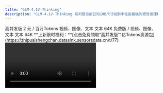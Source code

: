 ```yaml
---
title: "GLM-4.1V-Thinking"
description: "GLM-4.1V-Thinking 系列是目前已知10B尺寸级别中性能最强的视觉推理模型。它在图表/视频理解、前端Coding、GUI任务等核心能力达到全面新SOTA，并引入思维链推理机制，显著提升模型在复杂场景中的回答精准度与可解释性。"
---
```


<Tabs>
  <Tab title="GLM-4.1V-Thinking-Flash">
    <CardGroup cols={3}>
      <Tab title="GLM-4.1V-Thinking-FlashX">
    <CardGroup cols={3}>
      <Card title="定位" icon="location-dot">
        高并发版
      </Card>
      <Card title="价格" icon="circle-dollar">
        2 元 / 百万Tokens
      </Card>
      <Card title="输入模态" icon="arrow-down-right">
        视频、图像、文本
      </Card>
      <Card title="输出模态" icon="arrow-down-left">
        文本
      </Card>
      <Card title="上下文窗口" icon="arrow-down-arrow-up" iconType="regular">
        64K
      </Card>
    </CardGroup>
  </Tab>
      <Card title="定位" icon="location-dot">
        免费版
      </Card>
      <Card title="价格" icon="circle-dollar">
        /
      </Card>
      <Card title="输入模态" icon="arrow-down-right">
        视频、图像、文本
      </Card>
      <Card title="输出模态" icon="arrow-down-left">
        文本
      </Card>
      <Card title="上下文窗口" icon="arrow-down-arrow-up" iconType="regular">
        64K
      </Card>
    </CardGroup>
  </Tab>
</Tabs>

<Check>
  **上新限时福利：**[点击免费领取“高并发版”1亿Tokens资源包](https://zhipuaishengchan.datasink.sensorsdata.cn/t/77)
</Check>

<video src="https://cdn.bigmodel.cn/static/platform/videos/usage-guide/glm-4.1v-thinking.mp4" controls />

## <Icon icon="stars" iconType="solid" color="#3890ff" size={28} />   推荐场景

<AccordionGroup>
  <Accordion title="图文理解" icon="file-image">
    精准识别并综合分析图像与文本信息。
  </Accordion>
  <Accordion title="数学与科学推理" icon="chart-scatter-3d">
    支持持复杂题解、多步演绎与公式理解。
  </Accordion>
  <Accordion title="视频理解" icon="video">
    具备时序分析与事件逻辑建模能力。
  </Accordion>
  <Accordion title="GUI 与网页智能体任务" icon="pager">
    理解界面结构，辅助自动化操作。
  </Accordion>
  <Accordion title="视觉锚定与实体定位" icon="location-arrow">
    语言与图像区域精准对齐，提升人机交互可控性。
  </Accordion>
</AccordionGroup>

## <Icon icon="bars-sort" iconType="solid" color="#3890ff" size={28} />   使用资源

[体验中心](https://www.bigmodel.cn/trialcenter/modeltrial/multimodal?modelCode=glm-4.1v-thinking-flashx)：快速测试模型在业务场景上的效果
[接口文档](https://www.bigmodel.cn/dev/api/visual-reasoning-model/glm-4.1v-thinking)：API调用方式

## <Icon icon="arrow-down-from-line" iconType="solid" color="#3890ff" size={28} />   详细介绍

<Steps>
  <Step title="多项视觉语言任务性能SOTA" titleSize="h3">
    GLM-4.1V-Thinking 模型在高效部署的同时实现了性能突破。**在MMStar、MMMU-Pro、ChartQAPro、OSWorld等28项权威评测中，以 23 项 10B 级模型最优成绩展现硬核实力，其中 18 项指标更是持平或超越8倍参数量的主流VLM模型**，充分印证小体积模型的极限性能潜能。

    ![Description](https://cdn.bigmodel.cn/markdown/1751371876183image.png?attname=image.png)

    值得注意的是，模型在推荐场景任务处理中展现出卓越的适配能力，其高度的通用性与稳健性在复杂业务场景中尤为凸显。
  </Step>
  <Step title="领先的推理能力" iconType="regular" stepNumber={2} titleSize="h3">
    GLM-4.1V-Thinking 在 GLM-4V 架构基础上引入“**思维链推理机制**”，采用“课程采样强化学习策略”，系统性提升模型跨模态因果推理能力与稳定性补足推理能力后的GLM-4.1V-Thinking ，在面向科学研究、教育、自主Agent及多模态助手等更复杂现实世界应用时，解决问题的能力更加强大。
  </Step>
</Steps>

## <Icon icon="ballot" iconType="solid" color="#3890ff" size={28} />   应用示例

<Tabs>
  <Tab title="图片问答">
    | 输入                                                                                                                                                  | 输出                                                                                                                                                                                   |
    | :-------------------------------------------------------------------------------------------------------------------------------------------------- | :----------------------------------------------------------------------------------------------------------------------------------------------------------------------------------- |
    | ![Description](https://cdn.bigmodel.cn/markdown/1751371892938image.png?attname=image.png)                              请找出这张图中年度利润最高的公司，以及该公司的最大部门？ | Sony has the highest annual profit at \$6.3B. For Sony, the note states, “Media is Sony’s second - largest segment after game consoles.” Thus, the largest segment is game consoles. |
  </Tab>
  <Tab title="学科解题">
    | 输入                                                                                                                                         | 输出                                                                                                                                         |
    | :----------------------------------------------------------------------------------------------------------------------------------------- | :----------------------------------------------------------------------------------------------------------------------------------------- |
    | ![Description](https://cdn.bigmodel.cn/markdown/1751371905445image.png?attname=image.png)                              请帮我解决这个题目，给出详细过程和答案 | 思考过程略.<br />已知 PA ⊥ 平面 ABCD ，故 PA ⊥ AD 且 PA ⊥ AB。又 AB ⊥ AD ，AB ⊥ AD ，且 PA 与 AB 的公共点为 A ，因此 AD ⊥平面 PAB。由于 AD ⊂ 平面 PAD，故平面 PAB **⊥** 平面 PAD。 |
  </Tab>
  <Tab title="GUI Agent">
    | 输入                                                                                                                                                                              | 输出                                                                                                              |
    | :------------------------------------------------------------------------------------------------------------------------------------------------------------------------------ | :-------------------------------------------------------------------------------------------------------------- |
    | ![Description](https://cdn.bigmodel.cn/markdown/1751371916542image.png?attname=image.png)                                                            在APP中，帮我创建一个两周后3点与史密斯博士的会议 | ![Description](https://cdn.bigmodel.cn/markdown/175282595604320250718-160538.jpeg?attname=20250718-160538.jpeg) |
  </Tab>
  <Tab title="前端网页Coding">
    | 输入                                                                                                                                                      | 输出                                                                                                             |
    | :------------------------------------------------------------------------------------------------------------------------------------------------------ | :------------------------------------------------------------------------------------------------------------- |
    | ![Description](https://cdn.bigmodel.cn/markdown/1751371942040image.png?attname=image.png)                              请构建一个与输入图片相似的网页并将其转换为 React  代码。 | 生成的React代码后渲染的网页界面截图：![Description](https://cdn.bigmodel.cn/markdown/1751381809888image.png?attname=image.png) |
  </Tab>
</Tabs>

## <Icon icon="rectangle-code" iconType="solid" color="#3890ff" size={28} />   调用示例

```Python
from zhipuai import ZhipuAI
client = ZhipuAI(api_key="") # 填写您自己的APIKey
response = client.chat.completions.create(
    model="glm-4.1v-thinking-flashx",  # 填写需要调用的模型名称
    messages=[
       {
        "role": "user",
        "content": [
          {
            "type": "text",
            "text": "请帮我解决这个题目，给出详细过程和答案"
          },
          {
            "type": "image_url",
            "image_url": {
                "url" : "传入图片的url地址"
            }
          }
        ]
      }
    ]
)
print(response.choices[0].message)
```

## <Icon icon="square-user" iconType="solid" color="#3890ff" size={28} />   用户并发权益

API调用会受到速率限制，当前我们限制的维度是请求并发数量（在途请求任务数量）。不同等级的用户并发保障如下。

| 模型版本                     | V0 | V1 | V2 | V3  |
| :----------------------- | :-- | :-- | :-- | :-- |
| GLM-4.1V-Thinking-Flash  | 5  | 10 | 15 | 20  |
| GLM-4.1V-Thinking-FlashX | 30 | 50 | 80 | 100 |